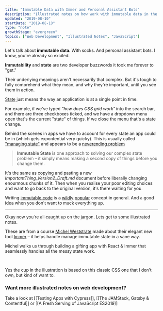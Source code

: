 ```yaml
---
title: "Immutable Data with Immer and Personal Assistant Bots"
description: "Illustrated notes on how work with immutable data in the Immer state library"
updated: "2019-08-10"
startDate: "2019-08-10"
type: "note"
growthStage: "evergreen"
topics: ["Web Development", "Illustrated Notes", "JavaScript"]
---
```



<IntroParagraph>Let's talk about **immutable data**. With socks. And personal assistant bots. I know, you're already so excited.</IntroParagraph>

**Immutability** and **state** are two developer buzzwords it took me forever to "get."

Their underlying meanings aren't necessarily that complex. But it's tough to fully comprehend what they mean, and why they're important, until you see them in action.

[State](<https://en.wikipedia.org/wiki/State_(computer_science)>) just means the way an application is at a single point in time.

For example, if we've typed _"how does CSS grid work"_ into the search bar, and there are three checkboxes ticked, and we have a dropdown menu open that's the current "state" of things. If we close the menu that's a state change.

Behind the scenes in apps we have to account for every state an app could be in (which gets expontential very quicky). This is usually called ["managing state"](https://codeburst.io/state-management-in-javascript-15d0d98837e1) and appears to be a [neverending problem](https://medium.com/razroo/the-history-of-javascript-state-management-in-2019-161491d588ed)

> **Immutable State** is one approach to solving our complex state problem – it simply means making a second copy of things before you change them.

It's the same as copying and pasting a new _ImportantThing_Version2_Draft.md_ document before liberally changing enourmous chunks of it.
Then when you realise your poor editing choices and want to go back to the original version, it's there waiting for you.

Writing [immutable code](https://en.wikipedia.org/wiki/Immutable_object) is a [wildly](https://medium.com/tribalscale/understanding-immutability-fdd627b66e58) [popular](https://itnext.io/why-concept-of-immutability-is-so-damn-important-for-a-beginner-front-end-developer-8da85b565c8e) concept in general. And a good idea when you don't want to muck everything up.

---

Okay now you're all caught up on the jargon. Lets get to some illustrated notes.

These are from a course [Michel Weststrate](https://twitter.com/mweststrate) made about their elegant new tool [Immer](https://immerjs.github.io/immer/docs/introduction) – it helps handle manage immutable state in a sane way.

<ImageLink href="https://egghead.io/courses/immutable-javascript-data-structures-with-immer">
	<RemoteImage
		framed
		width="800px"
		alt="Immutable JavaScript Data Structures with Immer"
		src="https://og-image-egghead-course.now.sh/immutable-javascript-data-structures-with-immer?af=54fd64"
	/>
</ImageLink>

Michel walks us through building a gifting app with React & Immer that seamlessly handles all the messy state work.

<RemoteImage
	width="1100px"
	alt="Immer is a small JS library that makes working with immutable state easy and enjoyable. It's like a small assistant that helps you make copies and edits to documents."
	src="https://res.cloudinary.com/dg3gyk0gu/image/upload/c_scale,w_900/v1592262596/maggieappleton.com/egghead-course-notes/immer/immer-1.png"
/>

<RemoteImage
	width="1100px"
	alt="Immer's produce function does all the work - it takes a state object and runs a draft function telling the state how it should change."
	src="https://res.cloudinary.com/dg3gyk0gu/image/upload/c_scale,w_900/v1592262597/maggieappleton.com/egghead-course-notes/immer/immer-2.png"
/>

<RemoteImage
	width="1100px"
	alt="The product function supports currying - which is when we nest functions inside others to make our code composable"
	src="https://res.cloudinary.com/dg3gyk0gu/image/upload/c_scale,w_900/v1592262597/maggieappleton.com/egghead-course-notes/immer/immer-3.png"
/>

<RemoteImage
	width="1100px"
	alt="We can easily use immer with other libraries like React and write callback functions using immer's produce function"
	src="https://res.cloudinary.com/dg3gyk0gu/image/upload/c_scale,w_900/v1592262596/maggieappleton.com/egghead-course-notes/immer/immer-4.png"
/>

<br />

<TwoColumn maxWidth="900px">

<RemoteImage
	width="400px"
	alt="CSS is awesome cup"
	src="https://images-na.ssl-images-amazon.com/images/I/51graM2SdzL._SX466_.jpg"
/>

Yes the cup in the illustration is based on this classic CSS one that I don't own, but kind of want to.

</TwoColumn>

### Want more illustrated notes on web development?

Take a look at [[Testing Apps with Cypress]], [[The JAMStack, Gatsby & Contentful]] or [[A Fresh Serving of JavaScript ES2019]]

